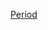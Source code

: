 <!--[[Category:Historical_eras|τ]]-->
<!--[[Category:History_of_Europe_by_period|τ]]-->
<!--[[Category:Interwiki_category_linking_templates|Category:Interwiki category linking templates]]-->
{{Commonscat|Historical period templates}}

[[Category:歷史模板|Period]]